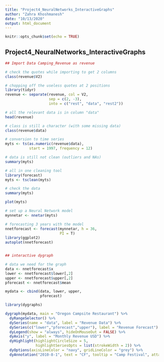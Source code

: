 ```yaml
---
title: "Project4_NeuralNetworks_InteractiveGraphs"
author: "Zahra Khoshmanesh"
date: "10/13/2020"
output: html_document
---
```


```r
knitr::opts_chunk$set(echo = TRUE)
```

## Project4_NeuralNetworks_InteractiveGraphs

```r
## Import Data Camping_Revenue as revenue

# check the quotes while importing to get 2 columns
class(revenue$V2)

# chopping off the useless quotes at 2 positions
library(tidyr)
revenue <- separate(revenue, col = V2, 
                    sep = c(2, -3), 
                    into = c("rest", "data", "rest2"))

# all the relevant data is in column "data"
head(revenue)

# class is still a character (with some missing data)
class(revenue$data)

# conversion to time series
myts <- ts(as.numeric(revenue$data),
           start = 1997, frequency = 12)

# data is still not clean (outliers and NAs)
summary(myts)

# all in one cleaning tool
library(forecast)
myts <- tsclean(myts)

# check the data
summary(myts)

plot(myts)


```


```r

# set up a Neural Network model
mynnetar <- nnetar(myts)

# forecasting 3 years with the model
nnetforecast <- forecast(mynnetar, h = 36,
                         PI = T)
library(ggplot2)
autoplot(nnetforecast)



```



```r

## interactive dygraph

# data we need for the graph
data <- nnetforecast$x
lower <- nnetforecast$lower[,2]
upper <- nnetforecast$upper[,2]
pforecast <- nnetforecast$mean

mydata <- cbind(data, lower, upper,
                pforecast)

library(dygraphs)

dygraph(mydata, main = "Oregon Campsite Restaurant") %>% 
  dyRangeSelector() %>% 
  dySeries(name = "data", label = "Revenue Data") %>%
  dySeries(c("lower","pforecast","upper"), label = "Revenue Forecast") %>%
  dyLegend(show = "always", hideOnMouseOut = FALSE) %>%
  dyAxis("y", label = "Monthly Revenue USD") %>%
  dyHighlight(highlightCircleSize = 5,
              highlightSeriesOpts = list(strokeWidth = 2)) %>%
  dyOptions(axisLineColor = "navy", gridLineColor = "grey") %>%
  dyAnnotation("2010-8-1", text = "CF", tooltip = "Camp Festival", attachAtBottom = T)

```

